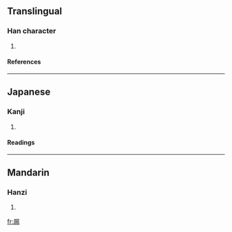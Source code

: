 ==Translingual==
===Han character===
{{Han char|rn=44|rad=尸|as=08|sn=11|four=|canj=尸一中月 (SMLB)}}
# {{defn|Han|sort=尸08}}
====References====
{{Han ref|kx=0302.220|dkj=07731|dj=0600.010|hdz=20977.030|uh=5C5A|ud=23642}}
----
==Japanese==
===Kanji===
{{ja-kanji|grade=|rs=尸08}}
# {{defn|Japanese}} 
====Readings====
{{ja-readings|on=[[ろう]] (rō), [[る]] (ru)|kun=[[もる]] (moru)}}
----
==Mandarin==
===Hanzi===
{{cmn-hanzi|pin=[[lòu]] ([[lou4]])|wg=lou<sup>4</sup>}}
# {{defn|Mandarin}}

[[fr:屚]]